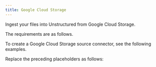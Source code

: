 ```yaml
---
title: Google Cloud Storage
---
```



<FirstTimeAPISourceConnector />

Ingest your files into Unstructured from Google Cloud Storage.

The requirements are as follows.


<GCSPrerequisites />

To create a Google Cloud Storage source connector, see the following examples.


<CodeGroup>
    <GCSSDK />
    <GCSAPIRESTCreate />
</CodeGroup>

Replace the preceding placeholders as follows:


<GCSAPIPlaceholders />

